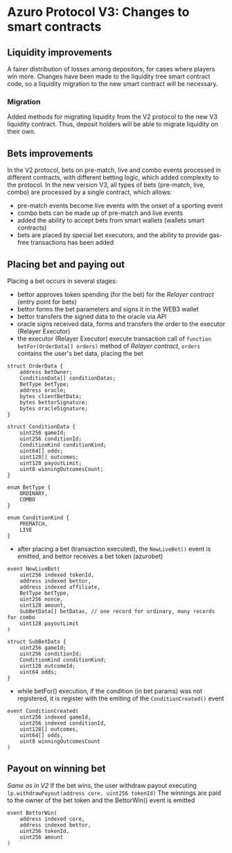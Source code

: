 # Azuro Protocol V3: Changes to smart contracts

## Liquidity improvements

A fairer distribution of losses among depositors, for cases where players win more. Changes have been made to the liquidity tree smart contract code, so a liquidity migration to the new smart contract will be necessary.

### Migration
Added methods for migrating liquidity from the V2 protocol to the new V3 liquidity contract. Thus, deposit holders will be able to migrate liquidity on their own.

## Bets improvements

In the V2 protocol, bets on pre-match, live and combo events processed in different contracts, with different betting logic, which added complexity to the protocol. In the new version V3, all types of bets (pre-match, live, combo) are processed by a single contract, which allows:
- pre-match events become live events with the onset of a sporting event
- combo bets can be made up of pre-match and live events
- added the ability to accept bets from smart wallets (wallets smart contracts)
- bets are placed by special bet executors, and the ability to provide gas-free transactions has been added

## Placing bet and paying out

Placing a bet occurs in several stages:
- bettor approves token spending (for the bet) for the *Relayer contract* (entry point for bets)
- bettor forms the bet parameters and signs it in the WEB3 wallet
- bettor transfers the signed data to the oracle via API
- oracle signs received data, forms and transfers the order to the executor (Relayer Executor)
- the executor (Relayer Executor) execute transaction call of `function betFor(OrderData[] orders)` method of *Relayer contract*, `orders` contains the user's bet data, placing the bet
```solidity
struct OrderData {
    address betOwner;
    ConditionData[] conditionDatas;
    BetType betType;
    address oracle;
    bytes clientBetData;
    bytes bettorSignature;
    bytes oracleSignature;
}

struct ConditionData {
    uint256 gameId;
    uint256 conditionId;
    ConditionKind conditionKind;
    uint64[] odds;
    uint128[] outcomes;
    uint128 payoutLimit;
    uint8 winningOutcomesCount;
}

enum BetType {
    ORDINARY,
    COMBO
}

enum ConditionKind {
    PREMATCH,
    LIVE
}
```
- after placing a bet (transaction executed), the `NewLiveBet()` event is emitted, and bettor receives a bet token (azurobet)
```solidity
event NewLiveBet(
    uint256 indexed tokenId,
    address indexed bettor,
    address indexed affiliate,
    BetType betType,
    uint256 nonce,
    uint128 amount,
    SubBetData[] betDatas, // one record for ordinary, many records for combo
    uint128 payoutLimit
)

struct SubBetData {
    uint256 gameId;
    uint256 conditionId;
    ConditionKind conditionKind;
    uint128 outcomeId;
    uint64 odds;
}
```
- while betFor() execution, if the condition (in bet params) was not registered, it is register with the emiting of the `ConditionCreated()` event
```solidity
event ConditionCreated(
    uint256 indexed gameId,
    uint256 indexed conditionId,
    uint128[] outcomes,
    uint64[] odds,
    uint8 winningOutcomesCount
)
```

## Payout on winning bet
*Same as in V2*
If the bet wins, the user withdraw payout executing `lp.withdrawPayout(address core, uint256 tokenId)`
The winnings are paid to the owner of the bet token and the BettorWin() event is emitted
```solidity
event BettorWin(
    address indexed core,
    address indexed bettor,
    uint256 tokenId,
    uint256 amount
)
```
